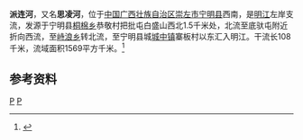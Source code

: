 {{Infobox River
  | river_name      = 派连河
  | image_name      = 
  | image_size      = 
  | caption         = 
  | origin          = [[广西壮族自治区|广西壮族自治区]][[宁明县|宁明县]][[桐棉乡|桐棉乡]]白盛山
  | mouth           = 广西壮族自治区宁明县[[城中镇|城中镇]]寨板村东[[明江|明江]]
  | basin_countries = 广西宁明县
  | length          = 108 km
  | elevation       = 
  | mouth_elevation = 
  | discharge       = 
  | watershed       = 1569 km<sup>2</sup>
}}
'''派连河'''，又名'''思凌河'''，位于[[中国|中国]][[广西壮族自治区|广西壮族自治区]][[崇左市|崇左市]][[宁明县|宁明县]]西南，是[[明江|明江]]左岸支流，发源于宁明县[[桐棉乡|桐棉乡]]恭敬村把批屯白盛山西北1.5千米处，北流至底驮屯附近折向西流，至[[峙浪乡|峙浪乡]]转北流，至宁明县城[[城中镇|城中镇]]寨板村以东汇入明江。干流长108千米，流域面积1569平方千米。<ref name="中国河湖大典">{{cite book zh |author=《[[中国河湖大典|中国河湖大典]]》编纂委员会 |title=《中国河湖大典·珠江卷》 |format=M|edition=1 |location=北京 |publisher=中国水利水电出版社 |date=2013年1月 |pages=151页 |id= ISBN 978-7-5170-0561-2}}</ref>

==参考资料==
{{reflist}}

[[Category:左江水系|P]]
[[Category:广西河流|P]]